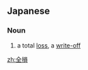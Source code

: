 ==Japanese==
{{ja-kanjitab|ぜん|そん|yomi=o}}

===Noun===
{{ja-noun|ぜんそん}}

# a total [[loss]], a [[write-off]]

[[zh:全損]]